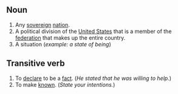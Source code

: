==Noun==

#Any [[sovereign]] [[nation]].
#A political division of the [[United States]] that is a member of the [[federation]] that makes up the entire country.
#A situation (''example: a state of being'')


==Transitive verb==

#To [[declare]] to be a [[fact]].  (''He stated that he was willing to help.'')
#To make [[known]].  (''State your intentions.'')